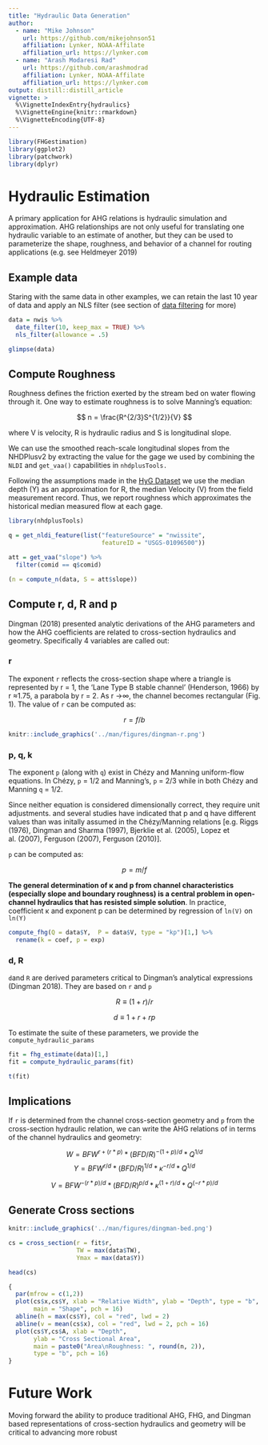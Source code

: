 ```yaml
---
title: "Hydraulic Data Generation"
author:
  - name: "Mike Johnson"
    url: https://github.com/mikejohnson51
    affiliation: Lynker, NOAA-Affilate
    affiliation_url: https://lynker.com
  - name: "Arash Modaresi Rad"
    url: https://github.com/arashmodrad
    affiliation: Lynker, NOAA-Affilate
    affiliation_url: https://lynker.com
output: distill::distill_article
vignette: >
  %\VignetteIndexEntry{hydraulics}
  %\VignetteEngine{knitr::rmarkdown}
  %\VignetteEncoding{UTF-8}
---
```


```r
library(FHGestimation)
library(ggplot2)
library(patchwork)
library(dplyr)
```


# Hydraulic Estimation

A primary application for AHG relations is hydraulic simulation and approximation. AHG relationships are not only useful for translating one hydraulic variable to an estimate of another, but they can be used to parameterize the shape, roughness, and behavior of a channel for routing applications (e.g. see Heldmeyer 2019)

## Example data

Staring with the same data in other examples, we can retain the last 10 year of data and apply an NLS filter (see section of [data filtering](/vignettes/data-filtering.Rmd) for more)

```r
data = nwis %>% 
  date_filter(10, keep_max = TRUE) %>% 
  nls_filter(allowance = .5)

glimpse(data)
```

## Compute Roughness

Roughness defines the friction exerted by the stream bed on water flowing through it. One way to estimate roughness is to solve Manning's equation:

$$
n = \frac{R^{2/3}S^{1/2}}{V}
$$

where V is velocity, R is hydraulic radius and S is longitudinal slope. 

We can use the smoothed reach-scale longitudinal slopes from the NHDPlusv2 by extracting the value for the gage we used by combining the `NLDI` and `get_vaa()` capabilities in `nhdplusTools.`

Following the assumptions made in the [HyG Dataset](https://zenodo.org/record/7868764) we use the median depth (Y) as an approximation for R, the median Velocity (V) from the field measurement record. Thus, we report roughness which approximates the historical median measured flow at each gage.

```r
library(nhdplusTools)

q = get_nldi_feature(list("featureSource" = "nwissite", 
                          featureID = "USGS-01096500"))

att = get_vaa("slope") %>% 
  filter(comid == q$comid)

(n = compute_n(data, S = att$slope))
```

## Compute r, d, R and p

Dingman (2018) presented analytic derivations of the AHG parameters and how the AHG coefficients are related to cross-section hydraulics and geometry. Specifically 4 variables are called out:

### r

The exponent `r` reflects the cross-section shape where a triangle is represented by r = 1, the ‘Lane Type B stable channel’ (Henderson, 1966) by r ≈1.75, a parabola by r = 2. As r →∞, the channel becomes rectangular (Fig. 1). The value of `r` can be computed as:

$$
r = f/b
$$

```r
knitr::include_graphics('../man/figures/dingman-r.png')
```

### p, q, k

The exponent `p` (along with `q`) exist in Chézy and Manning uniform-flow equations. In Chézy, `p` = 1/2 and Manning's, `p` = 2/3 while in both Chézy and Manning `q` = 1/2.

Since neither equation is considered dimensionally correct, they require unit adjustments. and several studies have indicated that p and q have different values than was initally assumed in the Chézy/Manning relations [e.g. Riggs (1976), Dingman and Sharma (1997), Bjerklie et al. (2005), Lopez et al. (2007), Ferguson (2007), Ferguson (2010)].

`p` can be computed as:

$$
p = m/f
$$

**The general determination of κ and p from channel characteristics (especially slope and boundary roughness) is a central problem in open-channel hydraulics that has resisted simple solution**. In practice, coefficient κ and  exponent p can be determined by regression of `ln(V)` on `ln(Y)`

```r
compute_fhg(Q = data$Y,  P = data$V, type = "kp")[1,] %>% 
  rename(k = coef, p = exp)
```


### d, R

`d `and `R` are derived parameters critical to Dingman’s analytical expressions (Dingman 2018). They are based on `r` and `p`

$$
R ≡ (1 + r)/r
$$


$$
d ≡ 1 + r + rp
$$


To estimate the suite of these parameters, we provide the `compute_hydraulic_params`

```r
fit = fhg_estimate(data)[1,]
fit = compute_hydraulic_params(fit)

t(fit)
```


## Implications

If `r` is determined from the channel cross-section geometry and `p` from the cross-section hydraulic relation, we can write the AHG relations of in terms of the channel hydraulics and geometry:

$$
W = BFW^{r+(r*p)} * (BFD/ R)^{-(1+p) / d} * Q^{1/d}
$$
$$
Y = BFW^{r/d} * (BFD/ R)^{1 / d} * κ^{-r/d} * Q^{1/d}
$$

$$
V = BFW^{-(r*p)/d} * (BFD/ R)^{p / d} * κ^{(1+r)/d} * Q^{(-r*p)/d}
$$

## Generate Cross sections

```r
knitr::include_graphics('../man/figures/dingman-bed.png')
```

```r
cs = cross_section(r = fit$r, 
                   TW = max(data$TW), 
                   Ymax = max(data$Y))

head(cs)
```

```r
{
  par(mfrow = c(1,2))
  plot(cs$x,cs$Y, xlab = "Relative Width", ylab = "Depth", type = "b", 
       main = "Shape", pch = 16)
  abline(h = max(cs$Y), col = "red", lwd = 2)
  abline(v = mean(cs$x), col = "red", lwd = 2, pch = 16)
  plot(cs$Y,cs$A, xlab = "Depth", 
       ylab = "Cross Sectional Area",
       main = paste0("Area\nRoughness: ", round(n, 2)),
       type = "b", pch = 16)
}

```

# Future Work

Moving forward the ability to produce traditional AHG, FHG, and Dingman based representations of cross-section hydraulics and geometry will be critical to advancing more robust

